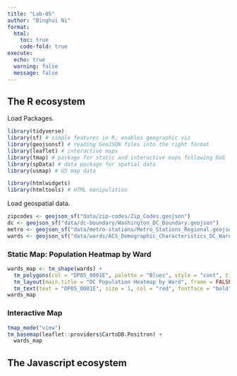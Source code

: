 ---
title: "Lab-05"
author: "Binghui Ni"
format:
  html:
    toc: true
    code-fold: true
execute:
  echo: true
  warning: false
  message: false
---

## The R ecosystem

Load Packages. 

```{r}
library(tidyverse)
library(sf) # simple features in R, enables geographic viz
library(geojsonsf) # reading GeoJSON files into the right format
library(leaflet) # interactive maps
library(tmap) # package for static and interactive maps following GoG
library(spData) # data package for spatial data
library(usmap) # US map data

library(htmlwidgets)
library(htmltools) # HTML manipulation
```

Load geospatial data.

```{r}
zipcodes <- geojson_sf("data/zip-codes/Zip_Codes.geojson")
dc <- geojson_sf("data/dc-boundary/Washington_DC_Boundary.geojson")
metro <- geojson_sf("data/metro-stations/Metro_Stations_Regional.geojson")
wards <- geojson_sf("data/wards/ACS_Demographic_Characteristics_DC_Ward.geojson")
```

### Static Map: Population Heatmap by Ward

```{r}
wards_map <- tm_shape(wards) + 
  tm_polygons(col = "DP05_0001E", palette = "Blues", style = "cont", title = "Total Population") + 
  tm_layout(main.title = "DC Population Heatmap by Ward", frame = FALSE) +
  tm_text(text = "DP05_0001E", size = 1, col = "red", fontface = "bold")
wards_map
```

### Interactive Map

```{r}
tmap_mode("view")
tm_basemap(leaflet::providers$CartoDB.Positron) +
  wards_map
```

## The Javascript ecosystem

